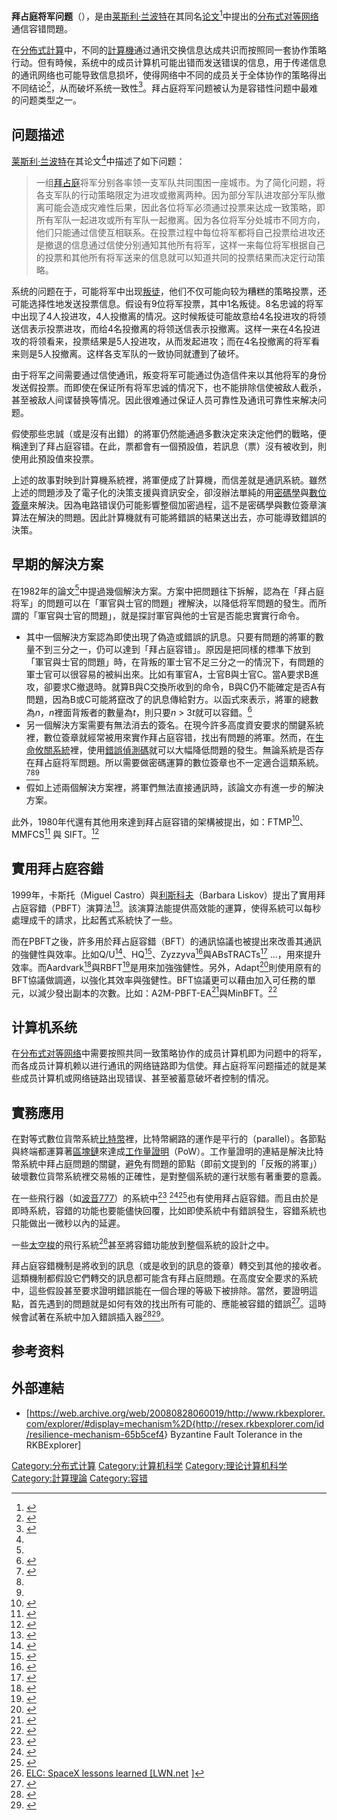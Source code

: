 {{NoteTA
|G1=IT
}}
'''拜占庭将军问题'''（{{lang|en|Byzantine Generals Problem}}），是由[[莱斯利·兰波特|莱斯利·兰波特]]在其同名[[论文|论文]]<ref name=BGP_Paper>{{Cite journal | last1 = Lamport | first1 = L. | authorlink1 = Leslie Lamport| last2 = Shostak | first2 = R. | last3 = Pease | first3 = M. | doi = 10.1145/357172.357176 | title = The Byzantine Generals Problem | journal = ACM Transactions on Programming Languages and Systems | volume = 4 | issue = 3 | pages = 382–401 | year=1982 | archiveurl = https://web.archive.org/web/20170207104645/http://research.microsoft.com/en-us/um/people/lamport/pubs/byz.pdf | archivedate = 7 February 2017 | url = http://research.microsoft.com/en-us/um/people/lamport/pubs/byz.pdf}}</ref>中提出的[[对等网络|分布式对等网络]]通信容错問題。

在[[分佈式計算|分佈式計算]]中，不同的[[計算機|計算機]]通过通讯交换信息达成共识而按照同一套协作策略行动。但有時候，系统中的成员计算机可能出错而发送错误的信息，用于传递信息的通讯网络也可能导致信息损坏，使得网络中不同的成员关于全体协作的策略得出不同结论<ref name="DriscollHall2004">{{cite journal| last1=Driscoll| first1=K.| last2=Hall| first2=B.| last3=Paulitsch| first3=M.| last4=Zumsteg| first4=P. |last5=Sivencrona| first5=H.| title=The Real Byzantine Generals| year=2004| pages=6.D.4–61-11| doi=10.1109/DASC.2004.1390734}}</ref>，从而破坏系统一致性<ref name="DriscollHall2003">{{cite journal| last1=Driscoll| first1=Kevin| last2=Hall| first2=Brendan| last3=Sivencrona| first3=Håkan| last4=Zumsteg| first4=Phil
| title=Byzantine Fault Tolerance, from Theory to Reality| volume=2788| year=2003| pages=235–248| issn=0302-9743| doi=10.1007/978-3-540-39878-3_19}}</ref>。拜占庭将军问题被认为是容错性问题中最难的问题类型之一。

== 问题描述 ==
[[莱斯利·兰波特|莱斯利·兰波特]]在其论文<ref name="BGP_Paper" />中描述了如下问题：
<blockquote>
一组[[拜占庭帝國|拜占庭]]将军分别各率领一支军队共同围困一座城市。为了简化问题，将各支军队的行动策略限定为进攻或撤离两种。因为部分军队进攻部分军队撤离可能会造成灾难性后果，因此各位将军必须通过投票来达成一致策略，即所有军队一起进攻或所有军队一起撤离。因为各位将军分处城市不同方向，他们只能通过信使互相联系。在投票过程中每位将军都将自己投票给进攻还是撤退的信息通过信使分别通知其他所有将军，这样一来每位将军根据自己的投票和其他所有将军送来的信息就可以知道共同的投票结果而决定行动策略。
</blockquote>
系统的问题在于，可能将军中出现[[叛徒|叛徒]]，他们不仅可能向较为糟糕的策略投票，还可能选择性地发送投票信息。假设有9位将军投票，其中1名叛徒。8名忠诚的将军中出现了4人投进攻，4人投撤离的情况。这时候叛徒可能故意给4名投进攻的将领送信表示投票进攻，而给4名投撤离的将领送信表示投撤离。这样一来在4名投进攻的将领看来，投票结果是5人投进攻，从而发起进攻；而在4名投撤离的将军看来则是5人投撤离。这样各支军队的一致协同就遭到了破坏。

由于将军之间需要通过信使通讯，叛变将军可能通过伪造信件来以其他将军的身份发送假投票。而即使在保证所有将军忠诚的情况下，也不能排除信使被敌人截杀，甚至被敌人间谍替换等情况。因此很难通过保证人员可靠性及通讯可靠性来解决问题。

假使那些忠誠（或是沒有出錯）的將軍仍然能通過多數決定來決定他們的戰略，便稱達到了拜占庭容错。在此，票都會有一個預設值，若訊息（票）沒有被收到，則使用此預設值來投票。

上述的故事對映到計算機系統裡，將軍便成了計算機，而信差就是通訊系統。雖然上述的問題涉及了電子化的決策支援與資訊安全，卻沒辦法單純的用[[密碼學|密碼學]]與[[數位簽章|數位簽章]]來解決。因為电路错误仍可能影響整個加密過程，這不是密碼學與數位簽章演算法在解決的問題。因此計算機就有可能將錯誤的結果送出去，亦可能導致錯誤的決策。

==早期的解決方案==
在1982年的論文<ref name=BGP_Paper/>中提過幾個解決方案。方案中把問題往下拆解，認為在「拜占庭将军」的問題可以在「軍官與士官的問題」裡解決，以降低将军問題的發生。而所謂的「軍官與士官的問題」，就是探討軍官與他的士官是否能忠實實行命令。

* 其中一個解決方案認為即使出現了偽造或錯誤的訊息。只要有問題的將軍的數量不到三分之一，仍可以達到「拜占庭容错」。原因是把同樣的標準下放到「軍官與士官的問題」時，在背叛的軍士官不足三分之一的情況下，有問題的軍士官可以很容易的被糾出來。比如有軍官A，士官B與士官C。當A要求B進攻，卻要求C撤退時。就算B與C交換所收到的命令，B與C仍不能確定是否A有問題，因為B或C可能將竄改了的訊息傳給對方。以函式來表示，將軍的總數為''n''，''n''裡面背叛者的數量為''t''，則只要''n'' > 3''t''就可以容錯。<ref>{{cite journal
| first1 = P.
| last1 = Feldman
| first2 = S.
| last2 = Micali
| url = http://people.csail.mit.edu/silvio/Selected%20Scientific%20Papers/Distributed%20Computation/An%20Optimal%20Probabilistic%20Algorithm%20for%20Byzantine%20Agreement.pdf
| title = An optimal probabilistic protocol for synchronous Byzantine agreement
| journal = SIAM J. Comput.
| volume = 26
| issue = 4
| pages = 873–933
| date = 1997
| doi = 10.1137/s0097539790187084
| access-date = 2017-11-29
| archive-date = 2016-03-05
| archive-url = https://web.archive.org/web/20160305012505/http://people.csail.mit.edu/silvio/Selected%20Scientific%20Papers/Distributed%20Computation/An%20Optimal%20Probabilistic%20Algorithm%20for%20Byzantine%20Agreement.pdf
| dead-url = no
}}</ref>
* 另一個解決方案需要有無法消去的簽名。在現今許多高度資安要求的關鍵系統裡，數位簽章就經常被用來實作拜占庭容错，找出有問題的將軍。然而，在[[生命攸關系統|生命攸關系統]]裡，使用[[错误检测与纠正|錯誤偵測碼]]就可以大幅降低問題的發生。無論系統是否存在拜占庭将军問題。所以需要做密碼運算的數位簽章也不一定適合這類系統。<ref name="PaulitschMorris2005">{{cite journal
| last1=Paulitsch
| first1=M.
| last2=Morris
| first2=J.
| last3=Hall
| first3=B.
| last4=Driscoll
| first4=K.
| last5=Latronico
| first5=E.
| last6=Koopman
| first6=P.
| title=Coverage and the Use of Cyclic Redundancy Codes in Ultra-Dependable Systems
| year=2005
| pages=346–355
| doi=10.1109/DSN.2005.31}}</ref><ref name="DriscollHall2004" /><ref name="DriscollHall2003" />
* 假如上述兩個解決方案裡，將軍們無法直接通訊時，該論文亦有進一步的解決方案。

此外，1980年代還有其他用來達到拜占庭容错的架構被提出，如：FTMP<ref name="HopkinsLala1987">
{{cite journal
| last1=Hopkins
| first1=Albert L.
| last2=Lala
| first2=Jaynarayan H.
| last3=Smith
| first3=T. Basil
| title=The Evolution of Fault Tolerant Computing at the Charles Stark Draper Laboratory, 1955–85
| volume=1
| year=1987
| pages=121–140
| issn=0932-5581
| doi=10.1007/978-3-7091-8871-2_6}}</ref>、MMFCS<ref name="MMFCS">
{{citation
| last1 = Driscoll
| first1 = Kevin
| last2 = Papadopoulos
| first2 = Gregory
| last3 = Nelson
| first3 = Scott
| last4 = Hartmann
| first4 = Gary
| last5 = Ramohalli
| first5 = Gautham
| title = Multi-Microprocessor Flight Control System
| publisher = AFWAL/FIGL U.S. Air Force Systems Command
| date = 1984
| type = Technical Report
| location = Wright-Patterson Air Force Base, OH 45433, USA 
| id = AFWAL-TR-84-3076
}}</ref>
與 SIFT。<ref>{{cite journal
| title=SIFT: design and analysis of a fault-tolerant computer for aircraft control|journal=Microelectronics Reliability|volume=19|issue=3|year=1979|page=190|issn=0026-2714|doi=10.1016/0026-2714(79)90211-7}}</ref>

==實用拜占庭容錯==

1999年，卡斯托（Miguel Castro）與[[芭芭拉·利斯科夫|利斯科夫]]（Barbara Liskov）提出了實用拜占庭容錯（PBFT）演算法<ref>{{cite journal
| first1 = M.
| last1 = Castro
| first2 = B.
| last2 = Liskov
| title = Practical Byzantine Fault Tolerance and Proactive Recovery
| url = https://archive.org/details/sim_acm-transactions-on-computer-systems_2002-11_20_4/page/398
| publisher = Association for Computing Machinery
| journal = ACM Transactions on Computer Systems
| volume = 20
| issue = 4
| pages = 398–461
| date = 2002
| doi = 10.1145/571637.571640}}</ref>。該演算法能提供高效能的運算，使得系統可以每秒處理成千的請求，比起舊式系統快了一些。

而在PBFT之後，許多用於拜占庭容錯（BFT）的通訊協議也被提出來改善其通訊的強健性與效率。比如Q/U<ref>{{cite journal
| first1 = M.
| last1 = Abd-El-Malek
| first2 = G.
| last2 = Ganger
| first3 = G.
| last3 = Goodson
| first4 = M.
| last4 = Reiter
| first5 = J.
| last5 = Wylie
| doi = 10.1145/1095809.1095817
| title = Fault-scalable Byzantine Fault-Tolerant Services
| publisher = [[Association_for_Computing_Machinery|Association for Computing Machinery]]
| conference = Symposium on Operating Systems Principles
| date = 2005 }}</ref>、HQ<ref>{{cite conference
| first1 = James
| last1 = Cowling
| first2 = Daniel
| last2 = Myers
| authorlink3 = Barbara Liskov
| first3 = Barbara
| last3 = Liskov
| first4 = Rodrigo
| last4 = Rodrigues
| first5 = Liuba
| last5 = Shrira
| url = http://portal.acm.org/citation.cfm?id=1298455.1298473
| title = HQ Replication: A Hybrid Quorum Protocol for Byzantine Fault Tolerance
| conference = Proceedings of the 7th [[USENIX|USENIX]] Symposium on Operating Systems Design and Implementation
| date = 2006
| isbn = 1-931971-47-1
| pages = 177–190}}</ref>、Zyzzyva<ref>{{cite journal
| first1 = Ramakrishna
| last1 = Kotla
| first2 = Lorenzo
| last2 = Alvisi
| first3 = Mike
| last3 = Dahlin
| first4 = Allen
| last4 = Clement
| first5 = Edmund
| last5 = Wong
| doi = 10.1145/1658357.1658358
| title = Zyzzyva: Speculative Byzantine Fault Tolerance
| publisher = [[Association_for_Computing_Machinery|Association for Computing Machinery]]
| journal = ACM Transactions on Computer Systems
| volume = 27
| issue = 4
| date = December 2009 }}</ref>與ABsTRACTs<ref>{{cite conference
| first1 = Rachid
| last1 = Guerraoui
| first2 = Nikola
| last2 = Kneževic
| first3 = Marko
| last3 = Vukolic
| first4 = Vivien
| last4 = Quéma
| url = http://infoscience.epfl.ch/record/144158
| title = The Next 700 BFT Protocols
| conference = Proceedings of the 5th European conference on Computer systems
| publisher = EuroSys
| date = 2010
| access-date = 2017-11-29
| archive-date = 2011-10-02
| archive-url = https://web.archive.org/web/20111002225957/http://infoscience.epfl.ch/record/144158
| dead-url = no
}}</ref>
...，用來提升效率。而Aardvark<ref>{{cite conference|first1=A.|last1=Clement|first2=E.|last2=Wong|first3=L.|last3=Alvisi|first4=M.|last4=Dahlin|first5=M.|last5=Marchetti|url=http://www.usenix.org/events/nsdi09/tech/full_papers/clement/clement.pdf|title=Making Byzantine Fault Tolerant Systems Tolerate Byzantine Faults|publisher=[[USENIX|USENIX]]|conference=Symposium on Networked Systems Design and Implementation|date=April 22–24, 2009|access-date=2017-11-29|archive-date=2010-12-25|archive-url=https://web.archive.org/web/20101225155052/https://www.usenix.org/events/nsdi09/tech/full_papers/clement/clement.pdf|dead-url=no}}</ref>與RBFT<ref>{{cite conference|first1=P.-L.|last1=Aublin|first2=S.|last2=Ben Mokhtar|first3=V.|last3=Quéma|url=http://www.temple.edu/cis/icdcs2013/program.html|title=RBFT: Redundant Byzantine Fault Tolerance|publisher=[[International_Conference_on_Distributed_Computing_Systems|International Conference on Distributed Computing Systems]]|conference=33rd IEEE International Conference on Distributed Computing Systems|date=July 8–11, 2013|deadurl=yes|archiveurl=https://web.archive.org/web/20130805115252/http://www.temple.edu/cis/icdcs2013/program.html|archivedate=August 5, 2013}}</ref>是用來加強強健性。另外，Adapt<ref>{{Cite journal|last=Bahsoun|first=J. P.|last2=Guerraoui|first2=R.|last3=Shoker|first3=A.|date=2015-05-01|title=Making BFT Protocols Really Adaptive|url=http://ieeexplore.ieee.org/document/7161576/|journal=Parallel and Distributed Processing Symposium (IPDPS), 2015 IEEE International|pages=904–913|doi=10.1109/IPDPS.2015.21|access-date=2017-11-29|archive-date=2018-06-20|archive-url=https://web.archive.org/web/20180620193012/https://ieeexplore.ieee.org/document/7161576/|dead-url=no}}</ref>則使用原有的BFT協議做調適，以強化其效率與強健性。BFT協議更可以藉由加入可任務的單元，以減少發出副本的次數。比如：A2M-PBFT-EA<ref>{{Cite journal|last=Chun|first=Byung-Gon|last2=Maniatis|first2=Petros|last3=Shenker|first3=Scott|last4=Kubiatowicz|first4=John|date=2007-01-01|title=Attested Append-only Memory: Making Adversaries Stick to Their Word|url=http://doi.acm.org/10.1145/1294261.1294280|journal=Proceedings of Twenty-first ACM SIGOPS Symposium on Operating Systems Principles|series=SOSP '07|location=New York, NY, USA|publisher=ACM|pages=189–204|doi=10.1145/1294261.1294280|isbn=9781595935915|access-date=2017-11-29|archive-date=2020-01-29|archive-url=https://web.archive.org/web/20200129053218/http://doi.acm.org/10.1145/1294261.1294280|dead-url=no}}</ref>與MinBFT。<ref>{{Cite journal|last=Veronese|first=G. S.|last2=Correia|first2=M.|last3=Bessani|first3=A. N.|last4=Lung|first4=L. C.|last5=Verissimo|first5=P.|date=2013-01-01|title=Efficient Byzantine Fault-Tolerance|url=http://ieeexplore.ieee.org/document/6081855/|journal=IEEE Transactions on Computers|volume=62|issue=1|pages=16–30|doi=10.1109/TC.2011.221|issn=0018-9340|access-date=2017-11-29|archive-date=2017-12-01|archive-url=https://web.archive.org/web/20171201032955/http://ieeexplore.ieee.org/document/6081855/|dead-url=no}}</ref>

==计算机系统==
在[[对等网络|分布式对等网络]]中需要按照共同一致策略协作的成员计算机即为问题中的将军，而各成员计算机赖以进行通讯的网络链路即为信使。拜占庭将军问题描述的就是某些成员计算机或网络链路出现错误、甚至被蓄意破坏者控制的情况。

==實務應用==

在對等式數位貨幣系統[[比特幣|比特幣]]裡，比特幣網路的運作是平行的（parallel）。各節點與終端都運算著[[區塊鏈|區塊鏈]]來達成[[工作量證明|工作量證明]]（PoW）。工作量證明的連結是解決比特幣系統中拜占庭問題的關鍵，避免有問題的節點（即前文提到的「反叛的將軍」）破壞數位貨幣系統裡交易帳的正確性，是對整個系統的運行狀態有著重要的意義。

在一些飛行器（如[[波音777|波音777]]）的系統中<ref name="Zurawski2015">{{cite book
| last1=M.
| first1=Paulitsch
| last2=Driscoll
| first2=K.
| editor-first=Richard
| editor-last=Zurawski
| title=Industrial Communication Technology Handbook, Second Edition
| url=https://books.google.com/books?id=ppzNBQAAQBAJ
| date=9 January 2015
| chapter=Chapter 48:SAFEbus
| pages=48-1–48-26
| publisher=CRC Press
| isbn=978-1-4822-0733-0
| access-date=2017-11-29
| archive-date=2020-06-26
| archive-url=https://web.archive.org/web/20200626120606/https://books.google.com/books?id=ppzNBQAAQBAJ
| dead-url=no
}}</ref>
<ref name="HenzingerKirsch2001">{{cite book
| author1=Thomas A. Henzinger
| author2=Christoph M. Kirsch
| title=Embedded Software: First International Workshop, EMSOFT 2001, Tahoe City, CA, USA, October 8-10, 2001. Proceedings
| url=http://www.csl.sri.com/papers/emsoft01/emsoft01.pdf
| date=26 September 2001
| publisher=Springer Science & Business Media
| isbn=978-3-540-42673-8
| pages=307–
| access-date=2017-11-29
| archive-date=2017-08-09
| archive-url=https://web.archive.org/web/20170809093948/http://www.csl.sri.com/papers/emsoft01/emsoft01.pdf
| dead-url=no
}}</ref><ref name="Yeh2001">{{cite journal
| last1=Yeh
| first1=Y.C.
| title=Safety critical avionics for the 777 primary flight controls system
| volume=1
| year=2001
| pages=1C2/1–1C2/11
| doi=10.1109/DASC.2001.963311}}</ref>也有使用拜占庭容錯。而且由於是即時系統，容錯的功能也要能儘快回覆，比如即使系統中有錯誤發生，容錯系統也只能做出一微秒以內的延遲。

一些[[太空梭|太空梭]]的飛行系統<ref>[https://lwn.net/Articles/540368/ {{Wayback|url=https://lwn.net/Articles/540368/ |date=20160805064218 }} ELC: SpaceX lessons learned [LWN.net]<!-- Bot generated title -->]</ref>甚至將容錯功能放到整個系統的設計之中。

拜占庭容錯機制是將收到的訊息（或是收到的訊息的簽章）轉交到其他的接收者。這類機制都假設它們轉交的訊息都可能含有拜占庭問題。在高度安全要求的系統中，這些假設甚至要求證明錯誤能在一個合理的等級下被排除。當然，要證明這點，首先遇到的問題就是如何有效的找出所有可能的、應能被容錯的錯誤<ref name="NanyaGoosen1989">{{cite journal |last1=Nanya|first1=T.|last2=Goosen|first2=H.A.|title=The Byzantine hardware fault model|journal=IEEE Transactions on Computer-Aided Design of Integrated Circuits and Systems|volume=8|issue=11|year=1989|pages=1226–1231|issn=0278-0070|doi=10.1109/43.41508}}</ref>。這時候會試著在系統中加入錯誤插入器<ref name="MartinsGandhi2013">{{cite journal|last1=Martins|first1=Rolando|last2=Gandhi|first2=Rajeev|last3=Narasimhan|first3=Priya|last4=Pertet|first4=Soila|last5=Casimiro|first5=António|last6=Kreutz|first6=Diego|last7=Veríssimo|first7=Paulo|title=Experiences with Fault-Injection in a Byzantine Fault-Tolerant Protocol|volume=8275|year=2013|pages=41–61|issn=0302-9743|doi=10.1007/978-3-642-45065-5_3}}</ref><ref>{{cite patent
 | country = US
 | number = 7475318
 | status = patent
 | title = Method for testing the sensitive input range of Byzantine filters
 | gdate = 2009-01-06
 | fdate = 2006-01-27
 | pridate = 2005-01-28
 | inventor = Kevin R. Driscoll
 | assign1 = Honeywell International Inc.
 | class = G01R31/28
}}</ref>。

==参考资料==
{{reflist|2}}

==外部連結==
* [https://web.archive.org/web/20080828060019/http://www.rkbexplorer.com/explorer/#display=mechanism%2D{http://resex.rkbexplorer.com/id/resilience-mechanism-65b5cef4} Byzantine Fault Tolerance in the RKBExplorer]

[[Category:分布式计算|Category:分布式计算]]
[[Category:计算机科学|Category:计算机科学]]
[[Category:理论计算机科学|Category:理论计算机科学]]
[[Category:計算理論|Category:計算理論]]
[[Category:容错|Category:容错]]